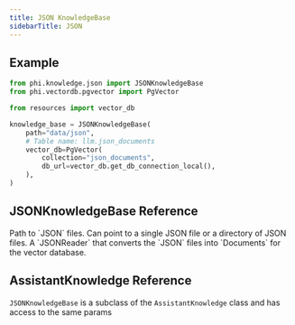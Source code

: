 ```yaml
---
title: JSON KnowledgeBase
sidebarTitle: JSON
---
```


## Example

```python knowledge_base.py
from phi.knowledge.json import JSONKnowledgeBase
from phi.vectordb.pgvector import PgVector

from resources import vector_db

knowledge_base = JSONKnowledgeBase(
    path="data/json",
    # Table name: llm.json_documents
    vector_db=PgVector(
        collection="json_documents",
        db_url=vector_db.get_db_connection_local(),
    ),
)
```

## JSONKnowledgeBase Reference

<ResponseField name="path" type="Union[str, Path]">
  Path to `JSON` files.
  Can point to a single JSON file or a directory of JSON files.
</ResponseField>
<ResponseField name="reader" type="JSONReader">
  A `JSONReader` that converts the `JSON` files into `Documents` for the vector database.
</ResponseField>

## AssistantKnowledge Reference

`JSONKnowledgeBase` is a subclass of the `AssistantKnowledge` class and has access to the same params

<Snippet file="kb-base-reference.mdx" />

